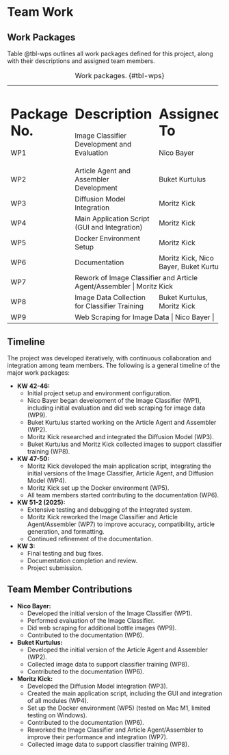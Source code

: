 # Team Work

## Work Packages

Table @tbl-wps outlines all work packages defined for this project, along with their descriptions and assigned team members.

+-------------+------------------------------------------------+-------------------------------------+
| Package No. | Description                                    | Assigned To                         |
+=============+================================================+=====================================+
| WP1         | Image Classifier Development and Evaluation    | Nico Bayer                          |
+-------------+------------------------------------------------+-------------------------------------+
| WP2         | Article Agent and Assembler Development        | Buket Kurtulus                      |
+-------------+------------------------------------------------+-------------------------------------+
| WP3         | Diffusion Model Integration                    | Moritz Kick                         |
+-------------+------------------------------------------------+-------------------------------------+
| WP4         | Main Application Script (GUI and Integration)  | Moritz Kick                         |
+-------------+------------------------------------------------+-------------------------------------+
| WP5         | Docker Environment Setup                       | Moritz Kick                         |
+-------------+------------------------------------------------+-------------------------------------+
| WP6         | Documentation                                  | Moritz Kick, Nico Bayer, Buket Kurtulus |
+-------------+------------------------------------------------+-------------------------------------+
| WP7         | Rework of Image Classifier and Article Agent/Assembler | Moritz Kick                     |
+-------------+------------------------------------------------+-------------------------------------+
| WP8         | Image Data Collection for Classifier Training  | Buket Kurtulus, Moritz Kick         |
+-------------+------------------------------------------------+-------------------------------------+
| WP9         | Web Scraping for Image Data        | Nico Bayer                          |
+-------------+------------------------------------------------+-------------------------------------+

: Work packages. {#tbl-wps}

## Timeline

The project was developed iteratively, with continuous collaboration and integration among team members. The following is a general timeline of the major work packages:

-   **KW 42-46:**
    -   Initial project setup and environment configuration.
    -   Nico Bayer began development of the Image Classifier (WP1), including initial evaluation and did web scraping for image data (WP9).
    -   Buket Kurtulus started working on the Article Agent and Assembler (WP2).
    -   Moritz Kick researched and integrated the Diffusion Model (WP3).
    -   Buket Kurtulus and Moritz Kick collected images to support classifier training (WP8).

-   **KW 47-50:**
    -   Moritz Kick developed the main application script, integrating the initial versions of the Image Classifier, Article Agent, and Diffusion Model (WP4).
    -   Moritz Kick set up the Docker environment (WP5).
    -   All team members started contributing to the documentation (WP6).

-   **KW 51-2 (2025):**
    -   Extensive testing and debugging of the integrated system.
    -   Moritz Kick reworked the Image Classifier and Article Agent/Assembler (WP7) to improve accuracy, compatibility, article generation, and formatting.
    -   Continued refinement of the documentation.

-   **KW 3:**
    -   Final testing and bug fixes.
    -   Documentation completion and review.
    -   Project submission.

## Team Member Contributions

-   **Nico Bayer:**
    -   Developed the initial version of the Image Classifier (WP1).
    -   Performed evaluation of the Image Classifier.
    -   Did web scraping for additional bottle images (WP9).
    -   Contributed to the documentation (WP6).

-   **Buket Kurtulus:**
    -   Developed the initial version of the Article Agent and Assembler (WP2).
    -   Collected image data to support classifier training (WP8).
    -   Contributed to the documentation (WP6).   

-   **Moritz Kick:**
    -   Developed the Diffusion Model integration (WP3).
    -   Created the main application script, including the GUI and integration of all modules (WP4).
    -   Set up the Docker environment (WP5) (tested on Mac M1, limited testing on Windows).
    -   Contributed to the documentation (WP6).
    -   Reworked the Image Classifier and Article Agent/Assembler to improve their performance and integration (WP7).
    -   Collected image data to support classifier training (WP8).
